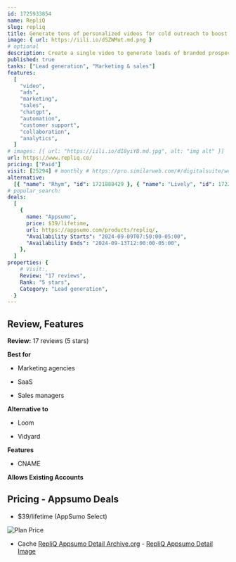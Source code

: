 ```yaml
---
id: 1725933854
name: RepliQ
slug: repliq
title: Generate tons of personalized videos for cold outreach to boost response rates
image: { url: https://iili.io/dSZWMut.md.png }
# optional
description: Create a single video to generate loads of branded prospecting videos personalized for every leadAdd any background to your videos, like websites, social media profiles, ChatGPT prompts, and job listings
published: true
tasks: ["Lead generation", "Marketing & sales"]
features:
  [
    "video",
    "ads",
    "marketing",
    "sales",
    "chatgpt",
    "automation",
    "customer support",
    "collaboration",
    "analytics",
  ]
# images: [{ url: "https://iili.io/dI8yiYB.md.jpg", alt: "img alt" }]
url: https://www.repliq.co/
pricing: ["Paid"]
visit: [25294] # monthly # https://pro.similarweb.com/#/digitalsuite/websiteanalysis/home
alternative:
  [{ "name": "Rhym", "id": 1721888429 }, { "name": "Lively", "id": 1722281184 }]
# popular_search:
deals:
  [
    {
      name: "Appsumo",
      price: $39/lifetime,
      url: https://appsumo.com/products/repliq/,
      "Availability Starts": "2024-09-09T07:50:00-05:00",
      "Availability Ends": "2024-09-13T12:00:00-05:00",
    },
  ]
properties: {
    # Visit:,
    Review: "17 reviews",
    Rank: "5 stars",
    Category: "Lead generation",
  }
---
```


## Review, Features

**Review:** 17 reviews (5 stars)

**Best for**

- Marketing agencies

- SaaS

- Sales managers

**Alternative to**

- Loom

- Vidyard

**Features**

- CNAME

**Allows Existing Accounts**

## Pricing - Appsumo Deals

- $39/lifetime (AppSumo Select)

<Img src="https://iili.io/dSZL2Qs.png" alt="Plan Price" />

- Cache [RepliQ Appsumo Detail Archive.org](https://web.archive.org/web/*/https://appsumo.com/products/repliq/) - [RepliQ Appsumo Detail Image](https://iili.io/dSZL1u1.png)
